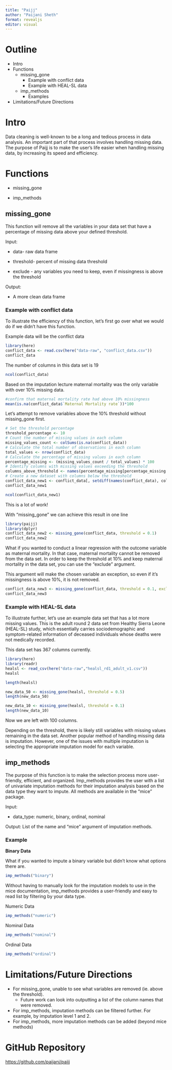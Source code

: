 ```yaml
---
title: "Paijj"
author: "Paijani Sheth"
format: revealjs
editor: visual
---
```


# Outline

-   Intro
-   Functions
    -   missing_gone
        -   Example with conflict data
        -   Example with HEAL-SL data
    -   imp_methods
        -   Examples
-   Limitations/Future Directions

# Intro

Data cleaning is well-known to be a long and tedious process in data analysis. An important part of that process involves handling missing data. The purpose of Paijj is to make the user's life easier when handling missing data, by increasing its speed and efficiency.

# Functions

-   missing_gone

-   imp_methods

## missing_gone

This function will remove all the variables in your data set that have a percentage of missing data above your defined threshold.

Input:

-   data- raw data frame

-   threshold- percent of missing data threshold

-   exclude - any variables you need to keep, even if missingness is above the threshold

Output:

-   A more clean data frame

### Example with conflict data

To illustrate the efficiency of this function, let's first go over what we would do if we didn't have this function.

Example data will be the conflict data

```r
library(here)
conflict_data <- read.csv(here("data-raw", "conflict_data.csv"))
conflict_data
```

The number of columns in this data set is 19

```r
ncol(conflict_data)
```

Based on the imputation lecture maternal mortality was the only variable with over 10% missing data.

```r
#confirm that maternal mortality rate had above 10% missingness 
mean(is.na(conflict_data$`Maternal Mortality rate`))*100
```

Let's attempt to remove variables above the 10% threshold without missing_gone first.

```r
# Set the threshold percentage 
threshold_percentage <- 10  
# Count the number of missing values in each column 
missing_values_count <- colSums(is.na(conflict_data))  
# Calculate the total number of observations in each column 
total_values <- nrow(conflict_data)  
# Calculate the percentage of missing values in each column 
percentage_missing <- (missing_values_count / total_values) * 100  
# Identify columns with missing values exceeding the threshold 
columns_above_threshold <- names(percentage_missing[percentage_missing > threshold_percentage])  
# Create a new dataset with columns below the threshold 
conflict_data_new1 <- conflict_data[, setdiff(names(conflict_data), columns_above_threshold)] # Display the result
conflict_data_new1
```

```r
ncol(conflict_data_new1)
```

This is a lot of work!

With "missing_gone" we can achieve this result in one line

```r
library(paijj)
library(dplyr)
conflict_data_new2 <- missing_gone(conflict_data, threshold = 0.1)
conflict_data_new2
```

What if you wanted to conduct a linear regression with the outcome variable as maternal mortality. In that case, maternal mortality cannot be removed from the data set. In order to keep the threshold at 10% and keep maternal mortality in the data set, you can use the "exclude" argument.

This argument will make the chosen variable an exception, so even if it's missingness is above 10%, it is not removed.

```r
conflict_data_new3 <- missing_gone(conflict_data, threshold = 0.1, exclude = "Maternal Mortality rate") 
conflict_data_new3
```

### Example with HEAL-SL data

To illustrate further, let's use an example data set that has a lot more missing values. This is the adult round 2 data set from Healthy Sierra Leone (HEAL-SL) study, which essentially carries sociodemographic and symptom-related information of deceased individuals whose deaths were not medically recorded.

This data set has 367 columns currently.

```r
library(here) 
library(readr)
healsl <- read_csv(here("data-raw","healsl_rd1_adult_v1.csv")) 
healsl
```

```r
length(healsl)
```

```r
new_data_50 <- missing_gone(healsl, threshold = 0.5) 
length(new_data_50)
```

```r
new_data_10 <- missing_gone(healsl, threshold = 0.1) 
length(new_data_10)
```

Now we are left with 100 columns.

Depending on the threshold, there is likely still variables with missing values remaining in the data set. Another popular method of handling missing data is imputation. However, one of the issues with multiple imputation is selecting the appropriate imputation model for each variable.

## imp_methods

The purpose of this function is to make the selection process more user-friendly, efficient, and organized. Imp_methods provides the user with a list of univariate imputation methods for their imputation analysis based on the data type they want to impute. All methods are available in the "mice" package.

Input:

-   data_type: numeric, binary, ordinal, nominal

Output: List of the name and "mice" argument of imputation methods.

### Example

**Binary Data**

What if you wanted to impute a binary variable but didn't know what options there are.

```r
imp_methods("binary")
```

Without having to manually look for the imputation models to use in the mice documentation, imp_methods provides a user-friendly and easy to read list by filtering by your data type.

Numeric Data

```r
imp_methods("numeric")
```

Nominal Data

```r
imp_methods("nominal")
```

Ordinal Data

```r
imp_methods("ordinal")
```

# Limitations/Future Directions

-   For missing_gone, unable to see what variables are removed (ie. above the threshold).
    -   Future work can look into outputting a list of the column names that were removed.
-   For imp_methods, imputation methods can be filtered further. For example, by imputation level 1 and 2.
-   For imp_methods, more imputation methods can be added (beyond mice methods)

# GitHub Repository

<https://github.com/paijani/paijj>
